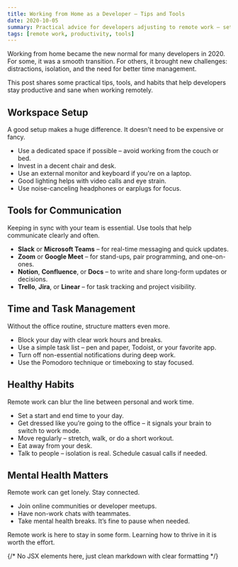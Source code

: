 ```yaml
---
title: Working from Home as a Developer – Tips and Tools
date: 2020-10-05
summary: Practical advice for developers adjusting to remote work – setup, tools, and staying productive.
tags: [remote work, productivity, tools]
---
```


Working from home became the new normal for many developers in 2020. For some, it was a smooth transition. For others, it brought new challenges: distractions, isolation, and the need for better time management.

This post shares some practical tips, tools, and habits that help developers stay productive and sane when working remotely.

## Workspace Setup

A good setup makes a huge difference. It doesn’t need to be expensive or fancy.

- Use a dedicated space if possible – avoid working from the couch or bed.
- Invest in a decent chair and desk.
- Use an external monitor and keyboard if you're on a laptop.
- Good lighting helps with video calls and eye strain.
- Use noise-canceling headphones or earplugs for focus.

## Tools for Communication

Keeping in sync with your team is essential. Use tools that help communicate clearly and often.

- **Slack** or **Microsoft Teams** – for real-time messaging and quick updates.
- **Zoom** or **Google Meet** – for stand-ups, pair programming, and one-on-ones.
- **Notion**, **Confluence**, or **Docs** – to write and share long-form updates or decisions.
- **Trello**, **Jira**, or **Linear** – for task tracking and project visibility.

## Time and Task Management

Without the office routine, structure matters even more.

- Block your day with clear work hours and breaks.
- Use a simple task list – pen and paper, Todoist, or your favorite app.
- Turn off non-essential notifications during deep work.
- Use the Pomodoro technique or timeboxing to stay focused.

## Healthy Habits

Remote work can blur the line between personal and work time.

- Set a start and end time to your day.
- Get dressed like you’re going to the office – it signals your brain to switch to work mode.
- Move regularly – stretch, walk, or do a short workout.
- Eat away from your desk.
- Talk to people – isolation is real. Schedule casual calls if needed.

## Mental Health Matters

Remote work can get lonely. Stay connected.

- Join online communities or developer meetups.
- Have non-work chats with teammates.
- Take mental health breaks. It’s fine to pause when needed.

Remote work is here to stay in some form. Learning how to thrive in it is worth the effort.

{/* No JSX elements here, just clean markdown with clear formatting */}
